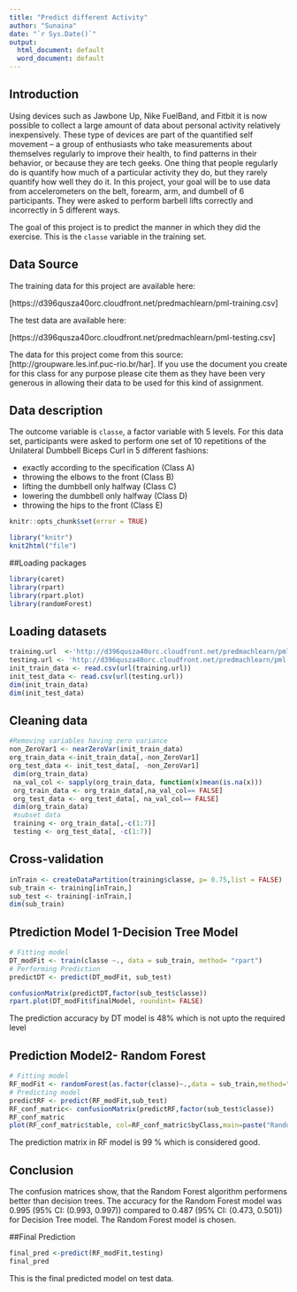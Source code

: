---
title: "Predict different Activity"
author: "Sunaina"
date: "`r Sys.Date()`"
output:
  html_document: default
  word_document: default
---

## Introduction
Using devices such as Jawbone Up, Nike FuelBand, and Fitbit it is now possible to collect a large amount of data about personal activity relatively inexpensively. These type of devices are part of the quantified self movement – a group of enthusiasts who take measurements about themselves regularly to improve their health, to find patterns in their behavior, or because they are tech geeks. One thing that people regularly do is quantify how much of a particular activity they do, but they rarely quantify how well they do it. In this project, your goal will be to use data from accelerometers on the belt, forearm, arm, and dumbell of 6 participants. They were asked to perform barbell lifts correctly and incorrectly in 5 different ways.

The goal of this project is to predict the manner in which they did the exercise. This is the `classe` variable in the training set.


## Data Source
The training data for this project are available here:

[https://d396qusza40orc.cloudfront.net/predmachlearn/pml-training.csv]

The test data are available here:

[https://d396qusza40orc.cloudfront.net/predmachlearn/pml-testing.csv]

The data for this project come from this source: [http://groupware.les.inf.puc-rio.br/har]. If you use the document you create for this class for any purpose please cite them as they have been very generous in allowing their data to be used for this kind of assignment.

## Data description
The outcome variable is `classe`, a factor variable with 5 levels. For this data set, participants were asked to perform one set of 10 repetitions of the Unilateral Dumbbell Biceps Curl in 5 different fashions:

- exactly according to the specification (Class A)
- throwing the elbows to the front (Class B)
- lifting the dumbbell only halfway (Class C)
- lowering the dumbbell only halfway (Class D)
- throwing the hips to the front (Class E)
```{r, echo=FALSE}
knitr::opts_chunk$set(error = TRUE)
```
```{r}
library("knitr")
knit2html("file")
```
##Loading packages
```{r,echo=TRUE}
library(caret)
library(rpart)
library(rpart.plot)
library(randomForest)
```
## Loading datasets
```{r,echo=TRUE,results='hide'}
training.url  <-'http://d396qusza40orc.cloudfront.net/predmachlearn/pml-training.csv'
testing.url <- 'http://d396qusza40orc.cloudfront.net/predmachlearn/pml-testing.csv'
init_train_data <- read.csv(url(training.url))
init_test_data <- read.csv(url(testing.url))
dim(init_train_data)
dim(init_test_data)
```
## Cleaning data
```{r,echo=TRUE,cache=TRUE}
#Removing variables having zero variance
non_ZeroVar1 <- nearZeroVar(init_train_data)
org_train_data <-init_train_data[,-non_ZeroVar1]
org_test_data <- init_test_data[, -non_ZeroVar1]
 dim(org_train_data)
 na_val_col <- sapply(org_train_data, function(x)mean(is.na(x)))
 org_train_data <- org_train_data[,na_val_col== FALSE]
 org_test_data <- org_test_data[, na_val_col== FALSE]
 dim(org_train_data)
 #subset data
 training <- org_train_data[,-c(1:7)]
 testing <- org_test_data[, -c(1:7)]
```

## Cross-validation
```{r,echo=TRUE,results='hide'}
inTrain <- createDataPartition(training$classe, p= 0.75,list = FALSE)
sub_train <- training[inTrain,]
sub_test <- training[-inTrain,]
dim(sub_train)
```
## Ptrediction Model 1-Decision Tree Model
```{r, echo=TRUE,message=FALSE,error=FALSE,warning=FALSE}
# Fitting model
DT_modFit <- train(classe ~., data = sub_train, method= "rpart")
# Performing Prediction
predictDT <- predict(DT_modFit, sub_test)

confusionMatrix(predictDT,factor(sub_test$classe))
rpart.plot(DT_modFit$finalModel, roundint= FALSE)
```

The prediction accuracy by DT model is 48% which is not upto the required level

## Prediction Model2- Random Forest
```{r, echo= TRUE,cache=TRUE}
# Fitting model
RF_modFit <- randomForest(as.factor(classe)~.,data = sub_train,method="class",ntree=100)
# Predicting model
predictRF <- predict(RF_modFit,sub_test)
RF_conf_matric<- confusionMatrix(predictRF,factor(sub_test$classe))
RF_conf_matric
plot(RF_conf_matric$table, col=RF_conf_matric$byClass,main=paste("Random Forest- Accuracy level=",round(RF_conf_matric$overall['Accuracy'],4)))
```

The prediction matrix in RF model is 99 % which is considered good.

## Conclusion

The confusion matrices show, that the Random Forest algorithm performens better than decision trees. The accuracy for the Random Forest model was 0.995 (95% CI: (0.993, 0.997)) compared to 0.487 (95% CI: (0.473, 0.501)) for Decision Tree model. The Random Forest model is chosen.

##Final Prediction
```{r,echo=TRUE}
final_pred <-predict(RF_modFit,testing)
final_pred
```
This is the final predicted model on test data.